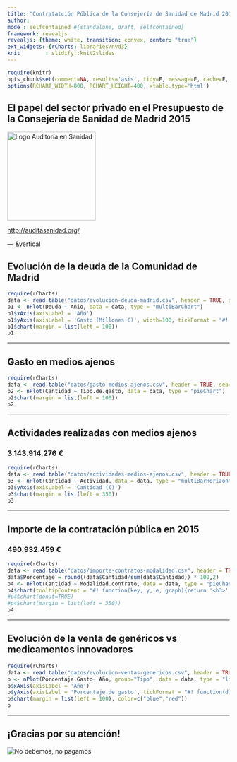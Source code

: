 ```yaml
---
title: "Contratatción Pública de la Consejería de Sanidad de Madrid 2015"
author:  
mode : selfcontained #{standalone, draft, selfcontained}
framework: revealjs
revealjs: {theme: white, transition: convex, center: "true"}
ext_widgets: {rCharts: libraries/nvd3}
knit        : slidify::knit2slides
---
```


```r
require(knitr)
opts_chunk$set(comment=NA, results='asis', tidy=F, message=F, cache=F, echo=F)
options(RCHART_WIDTH=800, RCHART_HEIGHT=400, xtable.type='html')
```

<script src="http://ajax.googleapis.com/ajax/libs/jquery/1.9.1/jquery.min.js"></script>

## El papel del sector privado en el Presupuesto de la Consejería de Sanidad de Madrid 2015

<img src='assets/img/logo-audita-sanidad.jpg' alt='Logo Auditoría en Sanidad' width='200px'></p>

<a href="http://auditasanidad.org/">http://auditasanidad.org/</a>


--- &vertical

<!-- ## Evolución de la deuda de la Comunidad de Madrid -->
<!-- ```{r, results='asis'} -->
<!-- require(htmlwidgets) -->
<!-- require(dygraphs) -->
<!-- datos <- read.csv("datos/evolucion-deuda-madrid.csv") -->
<!-- deuda <- ts(datos$Deuda, start=c(2000, 1), end=c(2015, 1), frequency=1) -->
<!-- dygraph(deuda, main = "") -->
<!-- ``` -->

<!-- *** -->

<!-- ## Evolución de la deuda de la Comunidad de Madrid -->
<!-- ```{r deuda_comunidad_madrid2} -->
<!-- require(htmlwidgets) -->
<!-- require(plotly) -->
<!-- datos <- read.csv("datos/evolucion-deuda-madrid.csv") -->
<!-- x <- list(title = "Año") -->
<!-- y <- list(title = "Millones de €") -->
<!-- p <- plot_ly(x = datos$Anio, y = datos$Deuda, name = "Deuda", type = "bar") %>% -->
<!--   layout(xaxis = x, yaxis = y) -->
<!-- p -->
<!-- ``` -->

<!-- *** -->

## Evolución de la deuda de la Comunidad de Madrid
```r
require(rCharts)
data <- read.table("datos/evolucion-deuda-madrid.csv", header = TRUE, sep=",")
p1 <- nPlot(Deuda ~ Anio, data = data, type = "multiBarChart")
p1$xAxis(axisLabel = 'Año')
p1$yAxis(axisLabel = 'Gasto (Millones €)', width=100, tickFormat = "#! function(d) {return d/1000000 + 'M€' } !#")
p1$chart(margin = list(left = 100))
p1
```

<!-- *** -->

<!-- ## Evolución de la deuda de la Comunidad de Madrid -->
<!-- ```{r } -->
<!-- require(htmlTable) -->
<!-- colnames(data) <- c("Año", "Deuda") -->
<!-- tmp <- htmlTable(data, align="lr", rnames=FALSE, css.class="colortable",  -->
<!--   tfoot="<span class=\"footnote\">Fuente: Elaboración propia</span>") -->
<!-- (tmp <- gsub('<td', '<td nowrap="nowrap"; ', tmp)) -->
<!-- ``` -->

---

## Gasto en medios ajenos

```r
require(rCharts)
data <- read.table("datos/gasto-medios-ajenos.csv", header = TRUE, sep=",")
p2 <- nPlot(Cantidad ~ Tipo.de.gasto, data = data, type = "pieChart")
p2$chart(margin = list(left = 100))
p2
```

---

## Actividades realizadas con medios ajenos
### 3.143.914.276 €

```r
require(rCharts)
data <- read.table("datos/actividades-medios-ajenos.csv", header = TRUE, sep=",")
p3 <- nPlot(Cantidad ~ Actividad, data = data, type = "multiBarHorizontalChart")
p3$yAxis(axisLabel = 'Cantidad (€)')
p3$chart(margin = list(left = 350))
p3
```

---

## Importe de la contratación pública en 2015
### 490.932.459 €

```r
require(rCharts)
data <- read.table("datos/importe-contratos-modalidad.csv", header = TRUE, sep=",")
data$Porcentaje = round((data$Cantidad/sum(data$Cantidad)) * 100,2)
p4 <- nPlot(Cantidad ~ Modalidad.contrato, data = data, type = "pieChart")
p4$chart(tooltipContent = "#! function(key, y, e, graph){return '<h3>' + 'Modalidad: ' + key + '</h3>' + '<p>'+ 'Cantidad: ' + y + '<br>' + e.point.Porcentaje + ' %'} !#")
#p4$chart(donut=TRUE)
#p4$chart(margin = list(left = 350))
p4
```

---


## Evolución de la venta de genéricos vs medicamentos innovadores

```r
require(rCharts)
data <- read.table("datos/evolucion-ventas-genericos.csv", header = TRUE, sep=",")
p <- nPlot(Porcentaje.Gasto~ Año, group="Tipo", data = data, type = "lineChart")
p$xAxis(axisLabel = 'Año')
p$yAxis(axisLabel = 'Porcentaje de gasto', tickFormat = "#! function(d) {return d + '%' } !#")
p$chart(margin = list(left = 100), color=c("blue","red"))
p
```

---

## ¡Gracias por su atención!

<img src="assets/img/nodebemos_nopagamos.jpg" alt="No debemos, no pagamos">

